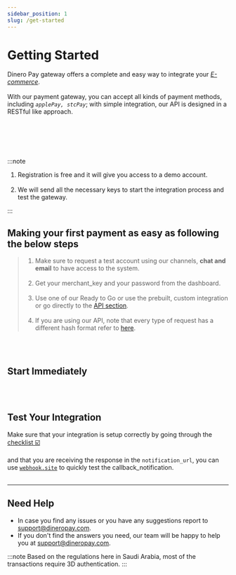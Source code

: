 ```yaml
---
sidebar_position: 1
slug: /get-started
---
```


# Getting Started

Dinero Pay gateway offers a complete and easy way to integrate your <u>_E-commerce_</u>.<br></br>
With our payment gateway, you can accept all kinds of payment methods, including _`applePay, stcPay`_; with simple integration, our API is designed in a RESTful like approach.

<br></br>
<br></br>

:::note

1. Registration is free and it will give you access to a demo account.<br></br>
2. We will send all the necessary keys to start the integration process and test the gateway.

:::

## Making your first payment as easy as following the below steps

> 1. Make sure to request a test account using our channels, **chat and email** to have access to the system.<br></br>
> 2. Get your merchant_key and your password from the dashboard.<br></br>
> 3. Use one of our Ready to Go or use the prebuilt, custom integration or go directly to the [API section](../../api).<br></br>
> 4. If you are using our API, note that every type of request has a different hash format refer to [here](../authentication/hash-validation).

<br></br>

## Start Immediately


<br></br>
<div class="WrapperIntro" style={{ display: "flex", justifyContent: "space-between" }}>
	<Card type="plugin" link="../ready_to_go/plugins" text="Plugin" />
	<Card type="api" link="../../api" text="API" />
	<Card type="integration" link="../integration" text="Integration" />
</div>

## Test Your Integration

Make sure that your integration is setup correctly by going through the [checklist ☑️](/Testing/checklist) <br></br>
and that you are receiving the response in the `notification_url`, you can use [`webhook.site`](https://webhook.site/) to quickly test the callback_notification. <br></br>

---

## Need Help

- In case you find any issues or you have any suggestions report to support@dineropay.com.
- If you don't find the answers you need, our team will be happy to help you at [support@dineropay.com](mailto:support@dineropay.com).

:::note
Based on the regulations here in Saudi Arabia, most of the transactions require 3D authentication.
:::

